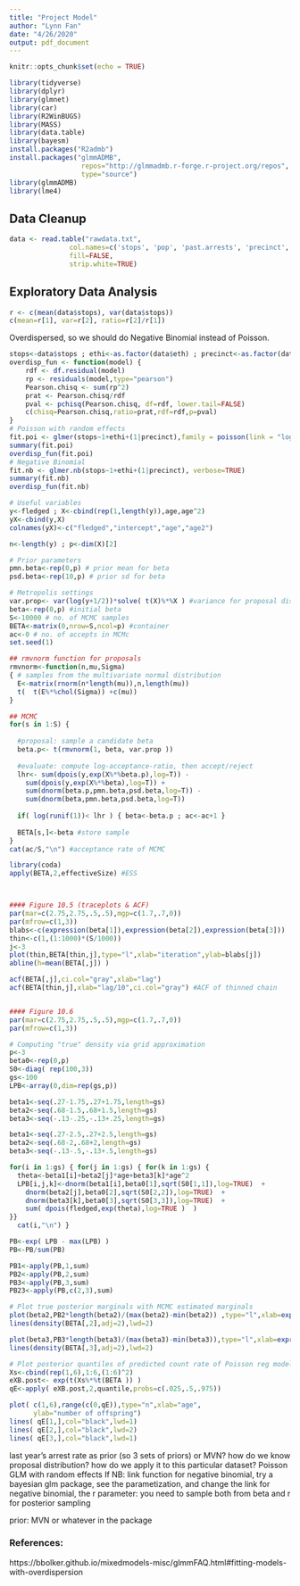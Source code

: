```yaml
---
title: "Project Model"
author: "Lynn Fan"
date: "4/26/2020"
output: pdf_document
---
```


```r
knitr::opts_chunk$set(echo = TRUE)
```

```r
library(tidyverse)
library(dplyr)
library(glmnet)
library(car)
library(R2WinBUGS)
library(MASS)
library(data.table)
library(bayesm)
install.packages("R2admb")
install.packages("glmmADMB",
                  repos="http://glmmadmb.r-forge.r-project.org/repos",
                  type="source")
library(glmmADMB)
library(lme4)
```

## Data Cleanup
```r
data <- read.table("rawdata.txt", 
               col.names=c('stops', 'pop', 'past.arrests', 'precinct', 'eth', 'crime'), 
               fill=FALSE, 
               strip.white=TRUE)
```


## Exploratory Data Analysis
```r
r <- c(mean(data$stops), var(data$stops))
c(mean=r[1], var=r[2], ratio=r[2]/r[1])
```
Overdispersed, so we should do Negative Binomial instead of Poisson.

```r
stops<-data$stops ; ethi<-as.factor(data$eth) ; precinct<-as.factor(data$precinct)
overdisp_fun <- function(model) {
    rdf <- df.residual(model)
    rp <- residuals(model,type="pearson")
    Pearson.chisq <- sum(rp^2)
    prat <- Pearson.chisq/rdf
    pval <- pchisq(Pearson.chisq, df=rdf, lower.tail=FALSE)
    c(chisq=Pearson.chisq,ratio=prat,rdf=rdf,p=pval)
}
# Poisson with random effects
fit.poi <- glmer(stops~1+ethi+(1|precinct),family = poisson(link = "log"), nAGQ = 100)
summary(fit.poi)
overdisp_fun(fit.poi)
# Negative Binomial
fit.nb <- glmer.nb(stops~1+ethi+(1|precinct), verbose=TRUE)
summary(fit.nb)
overdisp_fun(fit.nb)
```

```r
# Useful variables
y<-fledged ; X<-cbind(rep(1,length(y)),age,age^2)
yX<-cbind(y,X)
colnames(yX)<-c("fledged","intercept","age","age2") 

n<-length(y) ; p<-dim(X)[2]

# Prior parameters
pmn.beta<-rep(0,p) # prior mean for beta
psd.beta<-rep(10,p) # prior sd for beta

# Metropolis settings
var.prop<- var(log(y+1/2))*solve( t(X)%*%X ) #variance for proposal distribution
beta<-rep(0,p) #initial beta
S<-10000 # no. of MCMC samples
BETA<-matrix(0,nrow=S,ncol=p) #container
ac<-0 # no. of accepts in MCMc
set.seed(1)

## rmvnorm function for proposals
rmvnorm<-function(n,mu,Sigma)
{ # samples from the multivariate normal distribution
  E<-matrix(rnorm(n*length(mu)),n,length(mu))
  t(  t(E%*%chol(Sigma)) +c(mu))
}

## MCMC
for(s in 1:S) {
  
  #proposal: sample a candidate beta
  beta.p<- t(rmvnorm(1, beta, var.prop ))
  
  #evaluate: compute log-acceptance-ratio, then accept/reject
  lhr<- sum(dpois(y,exp(X%*%beta.p),log=T)) -
    sum(dpois(y,exp(X%*%beta),log=T)) +
    sum(dnorm(beta.p,pmn.beta,psd.beta,log=T)) -
    sum(dnorm(beta,pmn.beta,psd.beta,log=T))
  
  if( log(runif(1))< lhr ) { beta<-beta.p ; ac<-ac+1 }
  
  BETA[s,]<-beta #store sample
}
cat(ac/S,"\n") #acceptance rate of MCMC

library(coda)
apply(BETA,2,effectiveSize) #ESS



#### Figure 10.5 (traceplots & ACF)
par(mar=c(2.75,2.75,.5,.5),mgp=c(1.7,.7,0))
par(mfrow=c(1,3))
blabs<-c(expression(beta[1]),expression(beta[2]),expression(beta[3]))
thin<-c(1,(1:1000)*(S/1000))
j<-3
plot(thin,BETA[thin,j],type="l",xlab="iteration",ylab=blabs[j])
abline(h=mean(BETA[,j]) )

acf(BETA[,j],ci.col="gray",xlab="lag")
acf(BETA[thin,j],xlab="lag/10",ci.col="gray") #ACF of thinned chain 


#### Figure 10.6
par(mar=c(2.75,2.75,.5,.5),mgp=c(1.7,.7,0))
par(mfrow=c(1,3))

# Computing "true" density via grid approximation
p<-3
beta0<-rep(0,p)
S0<-diag( rep(100,3))
gs<-100
LPB<-array(0,dim=rep(gs,p))

beta1<-seq(.27-1.75,.27+1.75,length=gs)
beta2<-seq(.68-1.5,.68+1.5,length=gs)
beta3<-seq(-.13-.25,-.13+.25,length=gs)

beta1<-seq(.27-2.5,.27+2.5,length=gs)
beta2<-seq(.68-2,.68+2,length=gs)
beta3<-seq(-.13-.5,-.13+.5,length=gs)

for(i in 1:gs) { for(j in 1:gs) { for(k in 1:gs) {
  theta<-beta1[i]+beta2[j]*age+beta3[k]*age^2
  LPB[i,j,k]<-dnorm(beta1[i],beta0[1],sqrt(S0[1,1]),log=TRUE)  +
    dnorm(beta2[j],beta0[2],sqrt(S0[2,2]),log=TRUE)  +
    dnorm(beta3[k],beta0[3],sqrt(S0[3,3]),log=TRUE)  +
    sum( dpois(fledged,exp(theta),log=TRUE )  )
}} 
  cat(i,"\n") }

PB<-exp( LPB - max(LPB) )
PB<-PB/sum(PB)

PB1<-apply(PB,1,sum)
PB2<-apply(PB,2,sum)
PB3<-apply(PB,3,sum)
PB23<-apply(PB,c(2,3),sum)

# Plot true posterior marginals with MCMC estimated marginals
plot(beta2,PB2*length(beta2)/(max(beta2)-min(beta2)) ,type="l",xlab=expression(beta[2]),ylab=expression(paste(italic("p("),beta[2],"|",italic("y)"),sep="") ) ,lwd=2,lty=2,col="gray")
lines(density(BETA[,2],adj=2),lwd=2)

plot(beta3,PB3*length(beta3)/(max(beta3)-min(beta3)),type="l",xlab=expression(beta[3]),ylab=expression(paste(italic("p("),beta[3],"|",italic("y)"),sep="") ),lwd=2,col="gray",lty=2)
lines(density(BETA[,3],adj=2),lwd=2)

# Plot posterior quantiles of predicted count rate of Poisson reg model
Xs<-cbind(rep(1,6),1:6,(1:6)^2) 
eXB.post<- exp(t(Xs%*%t(BETA )) )
qE<-apply( eXB.post,2,quantile,probs=c(.025,.5,.975))

plot( c(1,6),range(c(0,qE)),type="n",xlab="age",
      ylab="number of offspring")
lines( qE[1,],col="black",lwd=1)
lines( qE[2,],col="black",lwd=2)
lines( qE[3,],col="black",lwd=1)

```
last year's arrest rate as prior (so 3 sets of priors) or MVN?
how do we know proposal distribution?
how do we apply it to this particular dataset?
Poisson GLM with random effects
If NB: link function for negative binomial, try a bayesian glm package, see the parametization, and change the link
  for negative binomial, the r parameter:
  you need to sample both from beta and r for posterior sampling
  
prior: MVN or whatever in the package
  
### References:
https://bbolker.github.io/mixedmodels-misc/glmmFAQ.html#fitting-models-with-overdispersion
